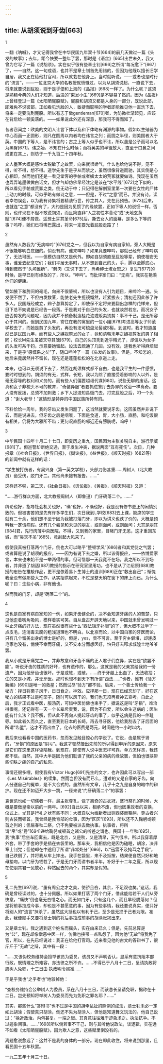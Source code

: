 ```yaml
---
---
---
```

title: 从胡须说到牙齿[663]
---




1

一翻《呐喊》，才又记得我曾在中华民国九年双十节[664]的前几天做过一篇《头发的故事》；去年，距今快要一整年了罢，那时是《语丝》[665]出世未久，我又曾为它写了一篇《说胡须》。实在似乎很有些章士钊[666]之所谓“每况愈下”[667]了，——自然，这一句成语，也并不是章士钊首先用错的，但因为他既以擅长旧学自居，我又正在给他打官司，所以就栽在他身上。当时就听说，——或者也是时行的“流言”，——一位北京大学的名教授就愤慨过，以为从胡须说起，一直说下去，将来就要说到屁股，则于是乎便和上海的《晶报》[668]一样了。为什么呢？这须是熟精今典的人们才知道，后进的“束发小生”[669]是不容易了然的。因为《晶报》上曾经登过一篇《太阳晒屁股赋》，屁股和胡须又都是人身的一部分，既说此部，即难免不说彼部，正如看见洗脸的人，敏捷而聪明的学者即能推见他一直洗下去，将来一定要洗到屁股。所以有志于做gentleman[670]者，为防微杜渐起见，应该在背后给一顿奚落的。——如果说此外还有深意，那我可不得而知了。

昔者窃闻之：欧美的文明人讳言下体以及和下体略有渊源的事物。假如以生殖器为中心而画一正圆形，则凡在圆周以内者均在讳言之列；而圆之半径，则美国者大于英。中国的下等人，是不讳言的；古之上等人似乎也不讳，所以虽是公子而可以名为黑臀[671]。讳之始，不知在什么时候；而将英美的半径放大，直至于口鼻之间或更在其上，则昉于一千九百二十四年秋。

文人墨客大概是感性太锐敏了之故罢，向来就很娇气，什么也给他说不得，见不得，听不得，想不得。道学先生于是乎从而禁之，虽然很像背道而驰，其实倒是心心相印。然而他们还是一看见堂客的手帕或者姨太太的荒冢就要做诗。我现在虽然也弄弄笔墨做做白话文，但才气却仿佛早经注定是该在“水平线”[672]之下似的，所以看见手帕或荒冢之类，倒无动于中；只记得在解剖室里第一次要在女性的尸体上动刀的时候，可似乎略有做诗之意，——但是，不过“之意”而已，并没有诗，读者幸勿误会，以为我有诗集将要精装行世，传之其人，先在此预告。[673]后来，也就连“之意”都没有了，大约是因为见惯了的缘故罢，正如下等人的说惯一样。否则，也许现在不但不敢说胡须，而且简直非“人之初性本善论”或“天地玄黄赋”[674]便不屑做。遥想土耳其革命[675]后，撕去女人的面幕，是多么下等的事？呜呼，她们已将嘴巴露出，将来一定要光着屁股走路了！

2

虽然有人数我为“无病呻吟”[676]党之一，但我以为自家有病自家知，旁人大概是不很能够明白底细的。倘没有病，谁来呻吟？如果竟要呻吟，那就已经有了呻吟病了，无法可医。——但模仿自然又是例外。即如自胡须直至屁股等辈，倘使相安无事，谁爱去纪念它们；我们平居无事时，从不想到自己的头，手，脚以至脚底心。待到慨然于“头颅谁斫”，“髀肉（又说下去了，尚希绅士淑女恕之）复生”[677]的时候，是早已别有缘故的了，所以，“呻吟”。而批评家们曰：“无病”。我实在艳羡他们的健康。

譬如腋下和胯间的毫毛，向来不很肇祸，所以也没有人引为题目，来呻吟一通。头发便不然了，不但白发数茎，能使老先生揽镜慨然，赶紧拔去；清初还因此杀了许多人。民国既经成立，辫子总算剪定了，即使保不定将来要翻出怎样的花样来，但目下总不妨说是已经告一段落。于是我对于自己的头发，也就淡然若忘，而况女子应否剪发的问题呢，因为我并不预备制造桂花油或贩卖烫剪：事不干己，是无所容心于其间的。但到民国九年，寄住在我的寓里的一位小姐[678]考进高等女子师范学校去了，而她是剪了头发的，再没有法可梳盘龙髻或S髻。到这时，我才知道虽然已是民国九年，而有些人之嫉视剪发的女子，竟和清朝末年之嫉视剪发的男子相同；校长M先生虽被天夺其魄[679]，自己的头顶秃到近乎精光了，却偏以为女子的头发可系千钧，示意要她留起。设法去疏通了几回，没有效，连我也听得麻烦起来，于是乎“感慨系之矣”了，随口呻吟了一篇《头发的故事》。但是，不知怎的，她后来竟居然并不留长，现在还是蓬蓬松松的在北京道上走。

本来，也可以无须说下去了，然而连胡须样式都不自由，也是我平生的一件感愤，要时时想到的。胡须的有无，式样，长短，我以为除了直接受着影响的人以外，是毫无容喙的权利和义务的，而有些人们偏要越俎代谋[680]，说些无聊的废话，这真和女子非梳头不可的教育，“奇装异服”者要抓进警厅去办罪的政治一样离奇。要人没有反拨，总须不加刺激；乡下人捉进知县衙门去，打完屁股之后，叩一个头道：“谢大老爷！”这情形是特异的中国民族所特有的。

不料恰恰一周年，我的牙齿又发生问题了，这当然就要说牙齿。这回虽然并非说下去，而是说进去，但牙齿之后是咽喉，下面是食道，胃，大小肠，直肠，和吃饭很有相关，仍将为大雅所不齿；更何况直肠的邻近还有膀胱呢，呜呼！

3

中华民国十四年十月二十七日，即夏历之重九，国民因为主张关税自主，游行示威[681]了。但巡警却断绝交通，至于发生冲突，据说两面“互有死伤”。次日，几种报章（《社会日报》，《世界日报》，《舆论报》，《益世报》，《顺天时报》[682]等）的新闻中就有这样的话：

“学生被打伤者，有吴兴身（第一英文学校），头部刀伤甚重……周树人（北大教员）齿受伤，脱门牙二。其他尚未接有报告。……”

这样还不够，第二天，《社会日报》，《舆论报》，《黄报》，《顺天时报》又道：

“……游行群众方面，北大教授周树人（即鲁迅）门牙确落二个。……”

舆论也好，指导社会机关也好，“确”也好，不确也好，我是没有修书更正的闲情别致的。但被害苦的是先有许多学生们，次日我到L学校[683]去上课，缺席的学生就有二十余，他们想不至于因为我被打落门牙，即以为讲义也跌了价的，大概是预料我一定请病假。还有几个尝见和未见的朋友，或则面问，或则函问；尤其是朋其[684]君，先行肉薄中央医院，不得，又到我的家里，目睹门牙无恙，这才重回东城，而“昊天不吊”[685]，竟刮起大风来了。

假使我真被打落两个门牙，倒也大可以略平“整顿学风”[686]者和其党徒之气罢；或者算是说了胡须的报应，——因为有说下去之嫌，所以该得报应，——依博爱家言，本来也未始不是一举两得的事。但可惜那一天我竟不在场。我之所以不到场者，并非遵了胡适[687]教授的指示在研究室里用功，也不是从了江绍原[688]教授的忠告在推敲作品，更不是依着易卜生博士的遗训[689]正在“救出自己”；惭愧我全没有做那些大工作，从实招供起来，不过是整天躺在窗下的床上而已。为什么呢？曰：生些小病，非有他也。

然而我的门牙，却是“确落二个”的。

4

这也是自家有病自家知的一例，如果牙齿健全的，决不会知道牙痛的人的苦楚，只见他歪着嘴角吸风，模样着实可笑。自从盘古开辟天地以来，中国就未曾发明过一种止牙痛的好方法，现在虽然很有些什么“西法镶牙补眼”的了，但大概不过学了一点皮毛，连消毒去腐的粗浅道理也不明白。以北京而论，以中国自家的牙医而论，只有几个留美出身的博士是好的，但是，yes，贵不可言。至于穷乡僻壤，却连皮毛家也没有，倘使不幸而牙痛，又不安本分而想医好，怕只好去叩求城隍土地爷爷罢。

我从小就是牙痛党之一，并非故意和牙齿不痛的正人君子们立异，实在是“欲罢不能”。听说牙齿的性质的好坏，也有遗传的，那么，这就是我的父亲赏给我的一份遗产，因为他牙齿也很坏。于是或蛀，或破，……终于牙龈上出血了，无法收拾；住的又是小城，并无牙医。那时也想不到天下有所谓“西法……”也者，惟有《验方新编》[690]是唯一的救星；然而试尽“验方”都不验。后来，一个善士传给我一个秘方：择日将栗子风干，日日食之，神效。应择那一日，现在已经忘却了，好在这秘方的结果不过是吃栗子，随时可以风干的，我们也无须再费神去查考。自此之后，我才正式看中医，服汤药，可惜中医仿佛也束手了，据说这是叫“牙损”，难治得很呢。还记得有一天一个长辈斥责我，说，因为不自爱，所以会生这病的；医生能有什么法？我不解，但从此不再向人提起牙齿的事了，似乎这病是我的一件耻辱。如此者久而久之，直至我到日本的长崎，再去寻牙医，他给我刮去了牙后面的所谓“齿垽”，这才不再出血了，化去的医费是两元，时间是约一小时以内。

我后来也看看中国的医药书，忽而发见触目惊心的学说了。它说，齿是属于肾的，“牙损”的原因是“阴亏”。我这才顿然悟出先前的所以得到申斥的原因来，原来是它们在这里这样诬陷我。到现在，即使有人说中医怎样可靠，单方怎样灵，我还都不信。自然，其中大半是因为他们耽误了我的父亲的病的缘故罢，但怕也很挟带些切肤之痛的自己的私怨。

事情还很多哩，假使我有Victor Hugo[691]先生的文才，也许因此可以写出一部《Les Misérables》的续集。然而岂但没有而已么，遭难的又是自家的牙齿，向人分送自己的冤单，是不大合式的，虽然所有文章，几乎十之九是自身的暗中的辩护。现在还不如迈开大步一跳，一径来说“门牙确落二个”的事罢：

袁世凯也如一切儒者一样，最主张尊孔。做了离奇的古衣冠，盛行祭孔的时候，大概是要做皇帝以前的一两年。[692]自此以来，相承不废，但也因秉政者的变换，仪式上，尤其是行礼之状有些不同：大概自以为维新者出则西装而鞠躬，尊古者兴则古装而顿首。我曾经是教育部的佥事，因为“区区”[693]，所以还不入鞠躬或顿首之列的；但届春秋二祭，仍不免要被派去做执事。执事者，将所谓“帛”或“爵”[694]递给鞠躬或顿首之诸公的听差之谓也。民国十一年秋[695]，我“执事”后坐车回寓去，既是北京，又是秋，又是清早，天气很冷，所以我穿着厚外套，带了手套的手是插在衣袋里的。那车夫，我相信他是因为磕睡，胡涂，决非章士钊党；但他却在中途用了所谓“非常处分”[696]，以“迅雷不及掩耳之手段”，自己跌倒了，并将我从车上摔出。我手在袋里，来不及抵按，结果便自然只好和地母接吻，以门牙为牺牲了。于是无门牙而讲书者半年，补好于十二年之夏，所以现在使朋其君一见放心，释然回去的两个，其实却是假的。

5

孔二先生[697]说，“虽有周公之才之美，使骄且吝，其余，不足观也矣。”这话，我确是曾经读过的，也十分佩服。所以如果打落了两个门牙，借此能给若干人们从旁快意，“痛快”倒也毫无吝惜之心。而无如门牙，只有这几个，而且早经脱落何？但是将前事拉成今事，却也是不甚愿意的事，因为有些事情，我还要说真实，便只好将别人的“流言”抹杀了，虽然这大抵也以有利于己，至少是无损于己者为限。准此，我便顺手又要将章士钊的将后事拉成前事的胡涂账揭出来。

又是章士钊。我之遇到这个姓名而摇头，实在由来已久；但是，先前总算是为“公”，现在却像憎恶中医一样，仿佛也挟带一点私怨了，因为他“无故”将我免了官，所以，在先已经说过：我正在给他打官司。近来看见他的古文的答辩书了，很斤斤于“无故”之辩，其中有一段：

“……又该伪校务维持会擅举该员为委员，该员又不声明否认，显系有意抗阻本部行政，既情理之所难容，亦法律之所不许。……不得已于八月十二日，呈请执政将周树人免职，十三日由 执政明令照准……”

于是乎我也“之乎者也”地驳掉他：

“查校务维持会公举树人为委员，系在八月十三日，而该总长呈请免职，据称在十二日。岂先预知将举树人为委员而先为免职之罪名耶？……”

其实，那些什么“答辩书”也不过是中国的胡牵乱扯的照例的成法，章士钊未必一定如此胡涂；假使真只胡涂，倒还不失为胡涂人，但他是知道舞文玩法的。他自己说过：“挽近政治。内包甚复。一端之起。其真意往往难于迹象求之。执法抗争。不过迹象间事。……”[698]所以倘若事不干己，则与其听他说政法，谈逻辑，实在远不如看《太阳晒屁股赋》，因为欺人之意，这些赋里倒没有的。

离题愈说愈远了：这并不是我的身体的一部分。现在即此收住，将来说到那里，且看民国十五年秋罢。

一九二五年十月三十日。